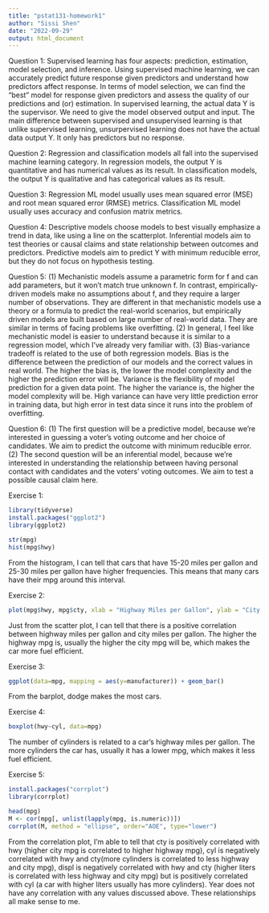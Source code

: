 ```yaml
---
title: "pstat131-homework1"
author: "Sissi Shen"
date: "2022-09-29"
output: html_document
---
```


Question 1:
Supervised learning has four aspects: prediction, estimation, model selection, and inference. Using supervised machine learning, we can accurately predict future response given predictors and understand how predictors affect response. In terms of model selection, we can find the "best" model for response given predictors and assess the quality of our predictions and (or) estimation. In supervised learning, the actual data Y is the supervisor. We need to give the model observed output and input. The main difference between supervised and unsupervised learning is that unlike supervised learning, unsurpervised learning does not have the actual data output Y. It only has predictors but no response.

Question 2:
Regression and classification models all fall into the supervised machine learning category. In regression models, the output Y is quantitative and has numerical values as its result. In classification models, the output Y is qualitative and has categorical values as its result. 

Question 3:
Regression ML model usually uses mean squared error (MSE) and root mean squared error (RMSE) metrics. Classification ML model usually uses accuracy and confusion matrix metrics. 

Question 4:
Descriptive models choose models to best visually emphasize a trend in data, like using a line on the scatterplot. 
Inferential models aim to test theories or causal claims and state relationship between outcomes and predictors. 
Predictive models aim to predict Y with minimum reducible error, but they do not focus on hypothesis testing. 

Question 5:
(1) Mechanistic models assume a parametric form for f and can add parameters, but it won't match true unknown f. In contrast, empirically-driven models make no assumptions about f, and they require a larger number of observations. They are different in that mechanistic models use a theory or a formula to predict the real-world scenarios, but empirically driven models are built based on large number of real-world data. They are similar in terms of facing problems like overfitting. 
(2) In general, I feel like mechanistic model is easier to understand because it is similar to a regression model, which I've already very familiar with. 
(3) Bias-variance tradeoff is related to the use of both regression models. Bias is the difference between the prediction of our models and the correct values in real world. The higher the bias is, the lower the model complexity and the higher the prediction error will be. Variance is the flexibility of model prediction for a given data point. The higher the variance is, the higher the model complexity will be. High variance can have very little prediction error in training data, but high error in test data since it runs into the problem of overfitting. 

Question 6:
(1) The first question will be a predictive model, because we're interested in guessing a voter's voting outcome and her choice of candidates. We aim to predict the outcome with minimum reducible error. 
(2) The second question will be an inferential model, because we're interested in understanding the relationship between having personal contact with candidates and the voters' voting outcomes. We aim to test a possible causal claim here. 


Exercise 1:
```r
library(tidyverse)
install.packages("ggplot2")
library(ggplot2)
```
```r
str(mpg)
hist(mpg$hwy)
```
From the histogram, I can tell that cars that have 15-20 miles per gallon and 25-30 miles per gallon have higher frequencies. This means that many cars have their mpg around this interval. 

Exercise 2:
```r
plot(mpg$hwy, mpg$cty, xlab = "Highway Miles per Gallon", ylab = "City Miles per Gallon")
```
Just from the scatter plot, I can tell that there is a positive correlation between highway miles per gallon and city miles per gallon. The higher the highway mpg is, usually the higher the city mpg will be, which makes the car more fuel efficient. 

Exercise 3:
```r
ggplot(data=mpg, mapping = aes(y=manufacturer)) + geom_bar()
```
From the barplot, dodge makes the most cars. 

Exercise 4:
```r
boxplot(hwy~cyl, data=mpg)
```
The number of cylinders is related to a car's highway miles per gallon. The more cylinders the car has, usually it has a lower mpg, which makes it less fuel efficient. 

Exercise 5:
```r
install.packages("corrplot")
library(corrplot)
```
```r
head(mpg)
M <- cor(mpg[, unlist(lapply(mpg, is.numeric))])
corrplot(M, method = "ellipse", order="AOE", type="lower")
```
From the correlation plot, I'm able to tell that cty is positively correlated with hwy (higher city mpg is correlated to higher highway mpg), cyl is negatively correlated with hwy and cty(more cylinders is correlated to less highway and city mpg), displ is negatively correlated with hwy and cty (higher liters is correlated with less highway and city mpg) but is positively correlated with cyl (a car with higher liters usually has more cylinders). Year does not have any correlation with any values discussed above. These relationships all make sense to me.

